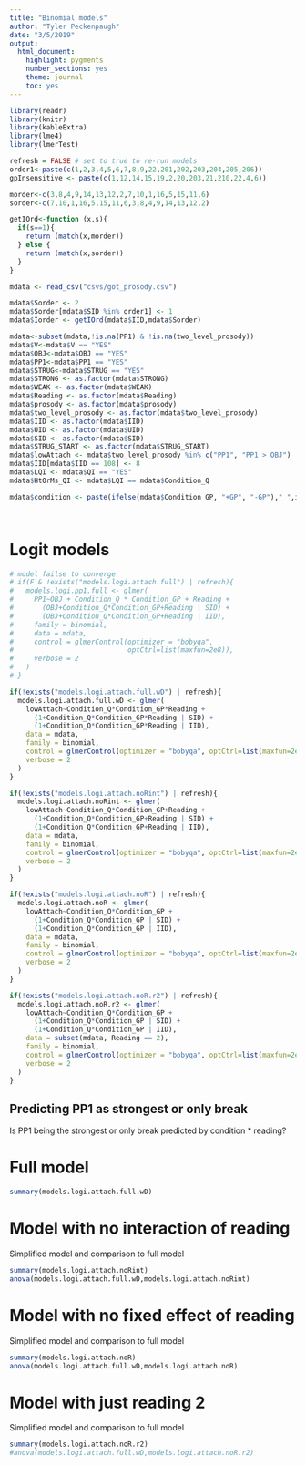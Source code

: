 ```yaml
---
title: "Binomial models"
author: "Tyler Peckenpaugh"
date: "3/5/2019"
output:
  html_document:
    highlight: pygments
    number_sections: yes
    theme: journal
    toc: yes
---
```


```r
library(readr)
library(knitr)
library(kableExtra)
library(lme4)
library(lmerTest)

refresh = FALSE # set to true to re-run models
order1<-paste(c(1,2,3,4,5,6,7,8,9,22,201,202,203,204,205,206))
gpInsensitive <- paste(c(1,12,14,15,19,2,20,203,21,210,22,4,6))

morder<-c(3,8,4,9,14,13,12,2,7,10,1,16,5,15,11,6)
sorder<-c(7,10,1,16,5,15,11,6,3,8,4,9,14,13,12,2)

getIOrd<-function (x,s){
  if(s==1){
    return (match(x,morder))
  } else {
    return (match(x,sorder))
  }
}

mdata <- read_csv("csvs/got_prosody.csv")

mdata$Sorder <- 2
mdata$Sorder[mdata$SID %in% order1] <- 1
mdata$Iorder <- getIOrd(mdata$IID,mdata$Sorder)

mdata<-subset(mdata,!is.na(PP1) & !is.na(two_level_prosody))
mdata$V<-mdata$V == "YES"
mdata$OBJ<-mdata$OBJ == "YES"
mdata$PP1<-mdata$PP1 == "YES"
mdata$STRUG<-mdata$STRUG == "YES"
mdata$STRONG <- as.factor(mdata$STRONG)
mdata$WEAK <- as.factor(mdata$WEAK)
mdata$Reading <- as.factor(mdata$Reading)
mdata$prosody <- as.factor(mdata$prosody)
mdata$two_level_prosody <- as.factor(mdata$two_level_prosody)
mdata$IID <- as.factor(mdata$IID)
mdata$UID <- as.factor(mdata$UID)
mdata$SID <- as.factor(mdata$SID)
mdata$STRUG_START <- as.factor(mdata$STRUG_START)
mdata$lowAttach <- mdata$two_level_prosody %in% c("PP1", "PP1 > OBJ")
mdata$IID[mdata$IID == 108] <- 8
mdata$LQI <- mdata$QI == "YES"
mdata$HtOrMs_QI <- mdata$LQI == mdata$Condition_Q

mdata$condition <- paste(ifelse(mdata$Condition_GP, "+GP", "-GP")," ",ifelse(mdata$Condition_Q, "+Q", "-Q"))




```

# Logit models

```r
# model failse to converge
# if(F & !exists("models.logi.attach.full") | refresh){
#   models.logi.pp1.full <- glmer(
#     PP1~OBJ + Condition_Q * Condition_GP + Reading + 
#       (OBJ+Condition_Q*Condition_GP+Reading | SID) + 
#       (OBJ+Condition_Q*Condition_GP+Reading | IID),
#     family = binomial, 
#     data = mdata,
#     control = glmerControl(optimizer = "bobyqa",
#                            optCtrl=list(maxfun=2e8)),
#     verbose = 2
#   )
# }
```
```r
if(!exists("models.logi.attach.full.wD") | refresh){
  models.logi.attach.full.wD <- glmer(
    lowAttach~Condition_Q*Condition_GP*Reading + 
      (1+Condition_Q*Condition_GP*Reading | SID) + 
      (1+Condition_Q*Condition_GP*Reading | IID),
    data = mdata,
    family = binomial, 
    control = glmerControl(optimizer = "bobyqa", optCtrl=list(maxfun=2e8)),
    verbose = 2
  )
}
```
```r
if(!exists("models.logi.attach.noRint") | refresh){
  models.logi.attach.noRint <- glmer(
    lowAttach~Condition_Q*Condition_GP+Reading + 
      (1+Condition_Q*Condition_GP+Reading | SID) + 
      (1+Condition_Q*Condition_GP+Reading | IID),
    data = mdata,
    family = binomial, 
    control = glmerControl(optimizer = "bobyqa", optCtrl=list(maxfun=2e8)),
    verbose = 2
  )
}
```
```r
if(!exists("models.logi.attach.noR") | refresh){
  models.logi.attach.noR <- glmer(
    lowAttach~Condition_Q*Condition_GP + 
      (1+Condition_Q*Condition_GP | SID) + 
      (1+Condition_Q*Condition_GP | IID),
    data = mdata,
    family = binomial, 
    control = glmerControl(optimizer = "bobyqa", optCtrl=list(maxfun=2e8)),
    verbose = 2
  )
}
```
```r
if(!exists("models.logi.attach.noR.r2") | refresh){
  models.logi.attach.noR.r2 <- glmer(
    lowAttach~Condition_Q*Condition_GP + 
      (1+Condition_Q*Condition_GP | SID) + 
      (1+Condition_Q*Condition_GP | IID),
    data = subset(mdata, Reading == 2),
    family = binomial, 
    control = glmerControl(optimizer = "bobyqa", optCtrl=list(maxfun=2e8)),
    verbose = 2
  )
}
```


## Predicting PP1 as strongest or only break

Is PP1 being the strongest or only break predicted by condition * reading?

# Full model

```r
summary(models.logi.attach.full.wD)
```

# Model with no interaction of reading
Simplified model and comparison to full model

```r
summary(models.logi.attach.noRint)
anova(models.logi.attach.full.wD,models.logi.attach.noRint)
```

# Model with no fixed effect of reading
Simplified model and comparison to full model

```r
summary(models.logi.attach.noR)
anova(models.logi.attach.full.wD,models.logi.attach.noR)
```

# Model with just reading 2
Simplified model and comparison to full model

```r
summary(models.logi.attach.noR.r2)
#anova(models.logi.attach.full.wD,models.logi.attach.noR.r2)
```